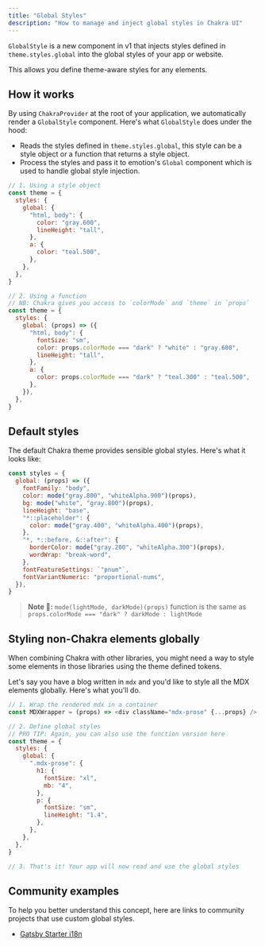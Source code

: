 ```yaml
---
title: "Global Styles"
description: "How to manage and inject global styles in Chakra UI"
---
```


`GlobalStyle` is a new component in v1 that injects styles defined in
`theme.styles.global` into the global styles of your app or website.

This allows you define theme-aware styles for any elements.

## How it works

By using `ChakraProvider` at the root of your application, we automatically
render a `GlobalStyle` component. Here's what `GlobalStyle` does under the hood:

- Reads the styles defined in `theme.styles.global`, this style can be a style
  object or a function that returns a style object.
- Process the styles and pass it to emotion's `Global` component which is used
  to handle global style injection.

```js
// 1. Using a style object
const theme = {
  styles: {
    global: {
      "html, body": {
        color: "gray.600",
        lineHeight: "tall",
      },
      a: {
        color: "teal.500",
      },
    },
  },
}

// 2. Using a function
// NB: Chakra gives you access to `colorMode` and `theme` in `props`
const theme = {
  styles: {
    global: (props) => ({
      "html, body": {
        fontSize: "sm",
        color: props.colorMode === "dark" ? "white" : "gray.600",
        lineHeight: "tall",
      },
      a: {
        color: props.colorMode === "dark" ? "teal.300" : "teal.500",
      },
    }),
  },
}
```

## Default styles

The default Chakra theme provides sensible global styles. Here's what it looks
like:

```js
const styles = {
  global: (props) => ({
    fontFamily: "body",
    color: mode("gray.800", "whiteAlpha.900")(props),
    bg: mode("white", "gray.800")(props),
    lineHeight: "base",
    "*::placeholder": {
      color: mode("gray.400", "whiteAlpha.400")(props),
    },
    "*, *::before, &::after": {
      borderColor: mode("gray.200", "whiteAlpha.300")(props),
      wordWrap: "break-word",
    },
    fontFeatureSettings: `"pnum"`,
    fontVariantNumeric: "proportional-nums",
  }),
}
```

> **Note 🚨:** `mode(lightMode, darkMode)(props)` function is the same as
> `props.colorMode === "dark" ? darkMode : lightMode`

## Styling non-Chakra elements globally

When combining Chakra with other libraries, you might need a way to style some
elements in those libraries using the theme defined tokens.

Let's say you have a blog written in `mdx` and you'd like to style all the MDX
elements globally. Here's what you'll do.

```js
// 1. Wrap the rendered mdx in a container
const MDXWrapper = (props) => <div className="mdx-prose" {...props} />

// 2. Define global styles
// PRO TIP: Again, you can also use the function version here
const theme = {
  styles: {
    global: {
      ".mdx-prose": {
        h1: {
          fontSize: "xl",
          mb: "4",
        },
        p: {
          fontSize: "sm",
          lineHeight: "1.4",
        },
      },
    },
  },
}

// 3. That's it! Your app will now read and use the global styles
```

## Community examples

To help you better understand this concept, here are links to community projects
that use custom global styles.

- [Gatsby Starter i18n](https://git.habd.as/comfusion/gatsby-starter-i18n-react-i18next/src/branch/master/src/utils/theme.tsx)
